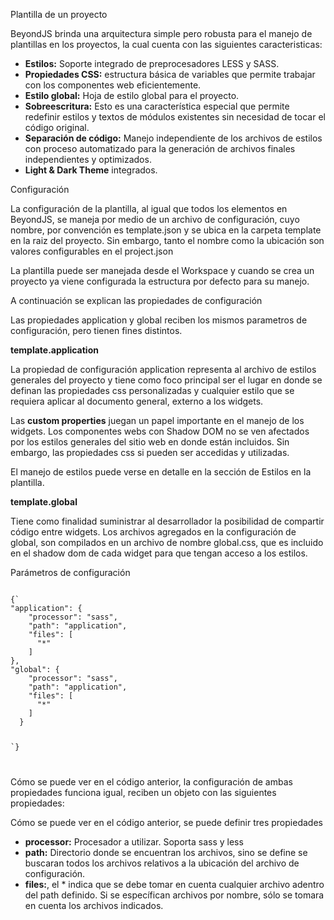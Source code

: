 
<Title>Sistemas de Plantillas</Title>

<Subtitle>Plantilla de un proyecto</Subtitle>

BeyondJS brinda una arquitectura simple pero robusta para el manejo de plantillas en los proyectos, la cual cuenta con las siguientes caracteristicas:

-   **Estilos:** Soporte integrado de preprocesadores LESS y SASS.
-   **Propiedades CSS:** estructura básica de variables que permite trabajar con los componentes web eficientemente.
-   **Estilo global:** Hoja de estilo global para el proyecto.
-   **Sobreescritura:** Esto es una característica especial que permite redefinir estilos y textos de módulos existentes sin necesidad de tocar el código original.
-   **Separación de código:** Manejo independiente de los archivos de estilos con proceso automatizado para la generación de archivos finales independientes y optimizados.
-   **Light & Dark Theme** integrados.

<Subtitle>Configuración</Subtitle>

La configuración de la plantilla, al igual que todos los elementos en BeyondJS, se maneja por medio de un archivo de configuración, cuyo nombre, por convención es template.json y se ubica en la carpeta template en la raiz del proyecto. Sin embargo, tanto el nombre como la ubicación son valores configurables en el <Link href="/project/config">project.json</Link>

La plantilla puede ser manejada desde el <ELink to="https://workspace.beyondjs.com/">Workspace</ELink> y cuando se crea un proyecto ya viene configurada la estructura por defecto para su manejo.

A continuación se explican las propiedades de configuración

Las propiedades application y global reciben los mismos parametros de configuración, pero tienen fines distintos.

**template.application**

La propiedad de configuración application representa al archivo de estilos generales del proyecto y tiene como foco principal ser el lugar en donde se definan las propiedades css personalizadas y cualquier estilo que se requiera aplicar al documento general, externo a los widgets.

Las **custom properties** juegan un papel importante en el manejo de los widgets. Los componentes webs con Shadow DOM no se ven afectados por los estilos generales del sitio web en donde están incluidos. Sin embargo, las propiedades css si pueden ser accedidas y utilizadas.

El manejo de estilos puede verse en detalle en la sección de <Link href="/docs/styles/template">Estilos en la plantilla.</Link>

**template.global**

Tiene como finalidad suministrar al desarrollador la posibilidad de compartir código entre widgets. Los archivos agregados en la configuración de global, son compilados en un archivo de nombre global.css, que es incluido en el shadow dom de cada widget para que tengan acceso a los estilos.

<Subtitle>Parámetros de configuración</Subtitle>

<Code>
{`
"application": {
    "processor": "sass",
    "path": "application",
    "files": [
      "*"
    ]
},
"global": {
    "processor": "sass",
    "path": "application",
    "files": [
      "*"
    ]
  }

`}

</Code>

Cómo se puede ver en el código anterior, la configuración de ambas propiedades funciona igual, reciben un objeto con las siguientes propiedades:

Cómo se puede ver en el código anterior, se puede definir tres propiedades

-   **processor:** Procesador a utilizar. Soporta sass y less
-   **path:** Directorio donde se encuentran los archivos, sino se define se buscaran todos los archivos relativos a la ubicación del archivo de configuración.
-   **files:**, el \* indica que se debe tomar en cuenta cualquier archivo adentro del path definido. Si se específican archivos por nombre, sólo se tomara en cuenta los archivos indicados.

